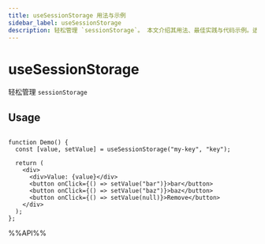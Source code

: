 ```yaml
---
title: useSessionStorage 用法与示例
sidebar_label: useSessionStorage
description: 轻松管理 `sessionStorage`。 本文介绍其用法、最佳实践与代码示例。适用于 React 开发中需要处理副作用的场景。
---
```

# useSessionStorage

轻松管理 `sessionStorage`

## Usage

```tsx live

function Demo() {
  const [value, setValue] = useSessionStorage("my-key", "key");

  return (
    <div>
      <div>Value: {value}</div>
      <button onClick={() => setValue("bar")}>bar</button>
      <button onClick={() => setValue("baz")}>baz</button>
      <button onClick={() => setValue(null)}>Remove</button>
    </div>
  );
};

```

%%API%%